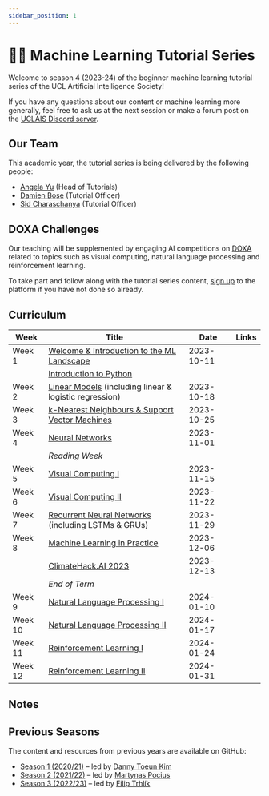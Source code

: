 ---
sidebar_position: 1
---


# 🧑‍💻 Machine Learning Tutorial Series

Welcome to season 4 (2023-24) of the beginner machine learning tutorial series of the UCL Artificial Intelligence Society!

If you have any questions about our content or machine learning more generally, feel free to ask us at the next session or make a forum post on the [UCLAIS Discord server](https://discord.gg/KSUZuQx?ltclid=3f704b3b-9044-415a-a2d7-e41007214187).

## Our Team

This academic year, the tutorial series is being delivered by the following people:

- [Angela Yu](#) (Head of Tutorials)
- [Damien Bose](#) (Tutorial Officer)
- [Sid Charaschanya](#) (Tutorial Officer)

## DOXA Challenges

Our teaching will be supplemented by engaging AI competitions on [DOXA](https://doxaai.com/) related to topics such as visual computing, natural language processing and reinforcement learning.

To take part and follow along with the tutorial series content, [sign up](https://doxaai.com/sign-up) to the platform if you have not done so already.

## Curriculum

| Week    | Title                                                                                   | Date       | Links |
| ------- | --------------------------------------------------------------------------------------- | ---------- | ----- |
| Week 1  | [Welcome & Introduction to the ML Landscape](/our-initiatives/tutorials/welcome)                   | 2023-10-11 |       |
|         | [Introduction to Python](/our-initiatives/tutorials/intro-to-python)                               |            |       |
| Week 2  | [Linear Models](/our-initiatives/tutorials/linear-models) (including linear & logistic regression) | 2023-10-18 |       |
| Week 3  | [k-Nearest Neighbours & Support Vector Machines](/our-initiatives/tutorials/knns-svms)             | 2023-10-25 |       |
| Week 4  | [Neural Networks](/our-initiatives/tutorials/neural-networks)                                      | 2023-11-01 |       |
|         | _Reading Week_                                                                          |            |       |
| Week 5  | [Visual Computing I](/our-initiatives/tutorials/visual-computing-1)                                | 2023-11-15 |       |
| Week 6  | [Visual Computing II](/our-initiatives/tutorials/visual-computing-2)                               | 2023-11-22 |       |
| Week 7  | [Recurrent Neural Networks](/our-initiatives/tutorials/rnns) (including LSTMs & GRUs)              | 2023-11-29 |       |
| Week 8  | [Machine Learning in Practice](/our-initiatives/tutorials/ml-in-practice)                          | 2023-12-06 |       |
|         | [ClimateHack.AI 2023](/our-initiatives/tutorials/climatehack-ai)                                   | 2023-12-13 |       |
|         | _End of Term_                                                                           |            |       |
| Week 9  | [Natural Language Processing I](/our-initiatives/tutorials/nlp)                                    | 2024-01-10 |       |
| Week 10 | [Natural Language Processing II](/our-initiatives/tutorials/nlp)                                   | 2024-01-17 |       |
| Week 11 | [Reinforcement Learning I](/our-initiatives/tutorials/reinforcement-learning)                      | 2024-01-24 |       |
| Week 12 | [Reinforcement Learning II](/our-initiatives/tutorials/reinforcement-learning)                     | 2024-01-31 |       |

## Notes

<DocCardList />

## Previous Seasons

The content and resources from previous years are available on GitHub:

- [Season 1 (2020/21)](https://github.com/UCLAIS/Machine-Learning-Tutorials) &ndash; led by [Danny Toeun Kim](https://github.com/kimdanny)
- [Season 2 (2021/22)](https://github.com/UCLAIS/ML-Tutorials-Season-2) &ndash; led by [Martynas Pocius](https://github.com/MartynasPocius)
- [Season 3 (2022/23)](https://github.com/UCLAIS/ml-tutorials-season-3) &ndash; led by [Filip Trhlík](https://trhlikfilip.com/)
